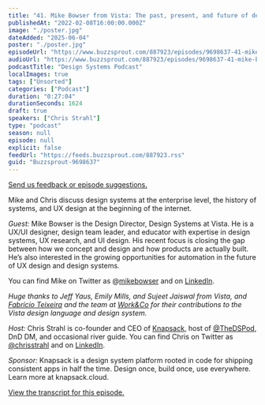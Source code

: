 ```yaml
---
title: "41. Mike Bowser from Vista: The past, present, and future of design systems"
publishedAt: "2022-02-08T16:00:00.000Z"
image: "./poster.jpg"
dateAdded: "2025-06-04"
poster: "./poster.jpg"
episodeUrl: "https://www.buzzsprout.com/887923/episodes/9698637-41-mike-bowser-from-vista-the-past-present-and-future-of-design-systems.mp3"
audioUrl: "https://www.buzzsprout.com/887923/episodes/9698637-41-mike-bowser-from-vista-the-past-present-and-future-of-design-systems.mp3"
podcastTitle: "Design Systems Podcast"
localImages: true
tags: ["Unsorted"]
categories: ["Podcast"]
duration: "0:27:04"
durationSeconds: 1624
draft: true
speakers: ["Chris Strahl"]
type: "podcast"
season: null
episode: null
explicit: false
feedUrl: "https://feeds.buzzsprout.com/887923.rss"
guid: "Buzzsprout-9698637"
---
```

[Send us feedback or episode suggestions.](https://www.buzzsprout.com/twilio/text_messages/887923/open_sms)

Mike and Chris discuss design systems at the enterprise level, the history of systems, and UX design at the beginning of the internet. 

_Guest:_ Mike Bowser is the Design Director, Design Systems at Vista. He is a UX/UI designer, design team leader, and educator with expertise in design systems, UX research, and UI design. His recent focus is closing the gap between how we concept and design and how products are actually built. He’s also interested in the growing opportunities for automation in the future of UX design and design systems.

You can find Mike on Twitter as @[mikebowser](http://twitter.com/mikebowser) and on [LinkedIn](https://www.linkedin.com/in/mikebowser/).

_Huge thanks to Jeff Yaus, Emily Mills, and Sujeet Jaiswal from Vista, and_ [_Fabricio Teixeira_](http://twitter.com/fabriciot) _and the team at_ [_Work&Co_](https://work.co/) _for their contributions to the Vista design language and design system._

_Host:_ Chris Strahl is co-founder and CEO of [Knapsack](https://www.knapsack.cloud/), host of [@TheDSPod](https://twitter.com/thedspod), DnD DM, and occasional river guide. You can find Chris on Twitter as [@chrisstrahl](https://twitter.com/chrisstrahl) and on [LinkedIn](https://www.linkedin.com/in/chrisstrahl/).

_Sponsor:_ Knapsack is a design system platform rooted in code for shipping consistent apps in half the time. Design once, build once, use everywhere. Learn more at knapsack.cloud.

[View the transcript for this episode.](http://knapsack.cloud/blog/mike-bowser-from-vista-the-past-present-and-future-of-design-systems)
